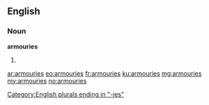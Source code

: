 ==English==

===Noun===
'''armouries'''

# {{plural of|armoury}}

[[Category:English plurals ending in "-ies"]]

[[ar:armouries]]
[[eo:armouries]]
[[fr:armouries]]
[[ku:armouries]]
[[mg:armouries]]
[[my:armouries]]
[[no:armouries]]